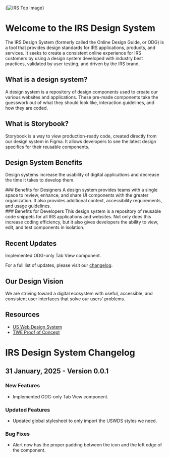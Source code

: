 
<Meta title="Introduction" />

{<img src={irsTopImage} alt="IRS Top Image" id="top-image" />}

# Welcome to the IRS Design System

The IRS Design System (formerly called the Online Design Guide, or ODG) is a tool that provides design standards for IRS applications, products, and services. It seeks to create a consistent online experience for IRS customers by using a design system developed with industry best practices, validated by user testing, and driven by the IRS brand.

## What is a design system?

A design system is a repository of design components used to create our various websites and applications. These pre-made components take the guesswork out of what they should look like, interaction guidelines, and how they are coded.

## What is Storybook?

Storybook is a way to view production-ready code, created directly from our design system in Figma. It allows developers to see the latest design specifics for their reusable components.

## Design System Benefits

Design systems increase the usability of digital applications and decrease the time it takes to develop them.

<div className="irs-benefits">
  <div>
    ### Benefits for Designers
    A design system provides teams with a single space to review, enhance, and share UI components with the greater organization. It also provides additional context, accessibility requirements, and usage guidelines.
  </div>

  <div>
    ### Benefits for Developers
    This design system is a repository of reusable code snippets for all IRS applications and websites. Not only does this increase coding efficiency, but it also gives developers the ability to view, edit, and test components in isolation.
  </div>
</div>

## Recent Updates

Implemented ODG-only Tab View component.

For a full list of updates, please visit our [changelog](#irs-design-system-changelog).

## Our Design Vision

We are striving toward a digital ecosystem with useful, accessible, and consistent user interfaces that solve our users' problems.

## Resources
- <a href="https://designsystem.digital.gov/" target="_blank">US Web Design System</a>
- <a href="https://twe-uswds-proof-of-concept-master-pl.irslabs.org/" target="_blank">TWE Proof of Concept</a>

# IRS Design System Changelog

## 31 January, 2025 - Version 0.0.1

### New Features

- Implemented ODG-only Tab View component.

### Updated Features

- Updated global stylesheet to only import the USWDS styles we need.

### Bug Fixes

- Alert now has the proper padding between the icon and the left edge of the component.